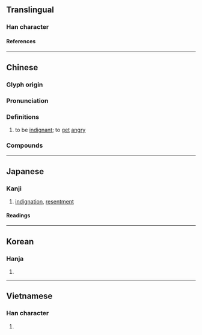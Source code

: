 {{also|愤}}
{{character info/new}}
{{character info|0x2F8AD}}
==Translingual==

===Han character===
{{Han char|rn=61|rad=心|as=12|sn=15|four=94086|canj=PJTC|ids=⿰忄賁}}

====References====
{{Han ref|kx=0403.190|dkj=11239|dj=0743.210|hdz=42352.110|uh=61A4}}

----

==Chinese==
{{zh-forms|s=愤|alt=忿-phonetic loan character and 2nd round simp.}}

===Glyph origin===
{{Han etym}}

===Pronunciation===
{{zh-pron
|m=fèn
|c=fan5
|mn=hùn/qz:hǔn/xm:hūn/zz:hún
|mc=y
|oc=y
|cat=v
}}

===Definitions===
{{zh-hanzi}}

# to be [[indignant]]; to [[get]] [[angry]]

===Compounds===
{{zh-der|不憤|人神共憤|人神同憤|公憤|嗟憤|孤憤|幽憤|怨憤|恚憤|悒憤|悱憤|悲憤|悲憤填膺|悲憤詩|感憤|慨憤|愾憤|憂憤|憤不顧身|憤世|憤世嫉俗|憤世嫉邪|憤切|憤嫉|憤心|憤怒|憤怒痙攣|憤恚|憤恨|憤恨不平|憤悱|憤惋|憤慨|憤愾|憤憤|憤憤不平|憤懣|憤氣填膺|憤激|憤然|憤盈|憤薄|攄憤|民憤|氣不憤|氣憤|氣憤填膺|氣憤憤|氣憤難平|洩憤|激憤|狡憤|疾世憤俗|發憤|發憤努力|發憤向上|發憤圖強|發憤忘食|羞憤|群情激憤|義憤|義憤填胸|義憤填膺}}

----

==Japanese==

===Kanji===
{{ja-kanji|grade=c|rs=心12}}

# [[indignation]], [[resentment]]

====Readings====
{{ja-readings
|goon=ぶん
|kanon=ふん
|kun=いきどお-る, いきどお-り
}}

----

==Korean==

===Hanja===
{{ko-hanja|분}}

# {{rfdef|ko|sort=心12}}

----

==Vietnamese==

===Han character===
{{vi-readings|rs=心12|reading=phẫn}}

# {{rfdef|vi|sort=心12}}